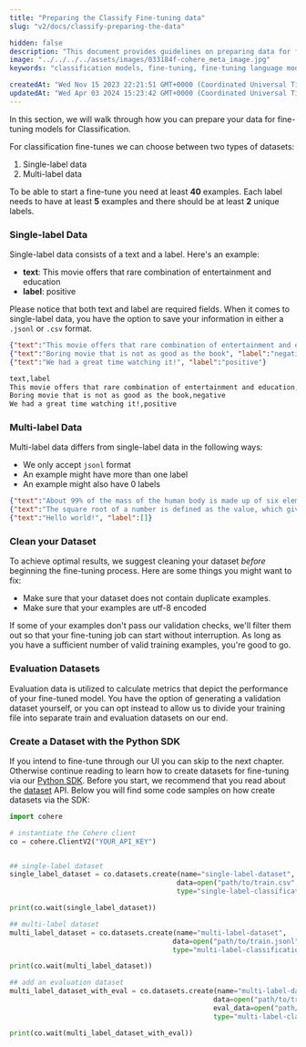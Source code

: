 ```yaml
---
title: "Preparing the Classify Fine-tuning data"
slug: "v2/docs/classify-preparing-the-data"

hidden: false
description: "This document provides guidelines on preparing data for fine-tuning models for classification, including requirements for single-label and multi-label datasets, cleaning the dataset, and creating evaluation datasets using the Python SDK."
image: "../../../../assets/images/033184f-cohere_meta_image.jpg"  
keywords: "classification models, fine-tuning, fine-tuning language models"

createdAt: "Wed Nov 15 2023 22:21:51 GMT+0000 (Coordinated Universal Time)"
updatedAt: "Wed Apr 03 2024 15:23:42 GMT+0000 (Coordinated Universal Time)"
---
```

In this section, we will walk through how you can prepare your data for fine-tuning models for Classification.

For classification fine-tunes we can choose between two types of datasets:

1. Single-label data
2. Multi-label data

To be able to start a fine-tune you need at least **40** examples. Each label needs to have at least **5** examples and there should be at least **2** unique labels.

### Single-label Data

Single-label data consists of a text and a label. Here's an example:

- **text**: This movie offers that rare combination of entertainment and education
- **label**: positive

Please notice that both text and label are required fields. When it comes to single-label data, you have the option to save your information in either a `.jsonl` or `.csv` format.

```json JSONL
{"text":"This movie offers that rare combination of entertainment and education", "label":"positive"}
{"text":"Boring movie that is not as good as the book", "label":"negative"}
{"text":"We had a great time watching it!", "label":"positive"}
```

```txt CSV
text,label
This movie offers that rare combination of entertainment and education,positive
Boring movie that is not as good as the book,negative
We had a great time watching it!,positive
```

### Multi-label Data

Multi-label data differs from single-label data in the following ways:

- We only accept `jsonl` format
- An example might have more than one label
- An example might also have 0 labels

```json JSONL
{"text":"About 99% of the mass of the human body is made up of six elements: oxygen, carbon, hydrogen, nitrogen, calcium, and phosphorus.", "label":["biology", "physics"]}
{"text":"The square root of a number is defined as the value, which gives the number when it is multiplied by itself", "label":["mathematics"]}
{"text":"Hello world!", "label":[]}
```

### Clean your Dataset

To achieve optimal results, we suggest cleaning your dataset _before_ beginning the fine-tuning process. Here are some things you might want to fix:

- Make sure that your dataset does not contain duplicate examples.
- Make sure that your examples are utf-8 encoded

If some of your examples don't pass our validation checks, we'll filter them out so that your fine-tuning job can start without interruption. As long as you have a sufficient number of valid training examples, you're good to go.

### Evaluation Datasets

Evaluation data is utilized to calculate metrics that depict the performance of your fine-tuned model. You have the option of generating a validation dataset yourself, or you can opt instead to allow us to divide your training file into separate train and evaluation datasets on our end.

### Create a Dataset with the Python SDK

If you intend to fine-tune through our UI you can skip to the next chapter. Otherwise continue reading to learn how to create datasets for fine-tuning via our [Python SDK](/docs/fine-tuning-with-the-python-sdk). Before you start, we recommend that you read about the [dataset](/docs/datasets) API. Below you will find some code samples on how create datasets via the SDK:

```python PYTHON
import cohere

# instantiate the Cohere client
co = cohere.ClientV2("YOUR_API_KEY")  


## single-label dataset
single_label_dataset = co.datasets.create(name="single-label-dataset",
                                         data=open("path/to/train.csv", "rb"),
                                         type="single-label-classification-finetune-input")

print(co.wait(single_label_dataset))

## multi-label dataset
multi_label_dataset = co.datasets.create(name="multi-label-dataset",
                                        data=open("path/to/train.jsonl", "rb"),
                                        type="multi-label-classification-finetune-input")

print(co.wait(multi_label_dataset))

## add an evaluation dataset
multi_label_dataset_with_eval = co.datasets.create(name="multi-label-dataset-with-eval",
                                                  data=open("path/to/train.jsonl", "rb"),
                                                  eval_data=open("path/to/eval.jsonl", "rb"),
                                                  type="multi-label-classification-finetune-input")

print(co.wait(multi_label_dataset_with_eval))
```
